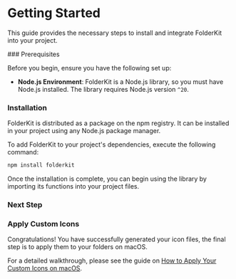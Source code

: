 
# Getting Started

This guide provides the necessary steps to install and integrate FolderKit into your project.

<Steps>
### Prerequisites

Before you begin, ensure you have the following set up:

- **Node.js Environment**: FolderKit is a Node.js library, so you must have Node.js installed. The library requires Node.js version `^20`.

### Installation

FolderKit is distributed as a package on the npm registry. It can be installed in your project using any Node.js package manager.

To add FolderKit to your project's dependencies, execute the following command:

```sh npm2yarn
npm install folderkit
```

Once the installation is complete, you can begin using the library by importing its functions into your project files.

### Next Step

<Cards num="2">
  <Cards.Card title="Generating Your First Icon" href="/docs/first-icon" />
  <Cards.Card title="Integrate with Simple Icons" href="/docs/preset-icons" />
  <Cards.Card title="Creating a Complete macOS Icon Set" href="/docs/icon-set" />
</Cards>

### Apply Custom Icons

Congratulations! You have successfully generated your icon files, the final step is to apply them to your folders on macOS.

For a detailed walkthrough, please see the guide on [How to Apply Your Custom Icons on macOS](/docs/apply-icons).

</Steps>
